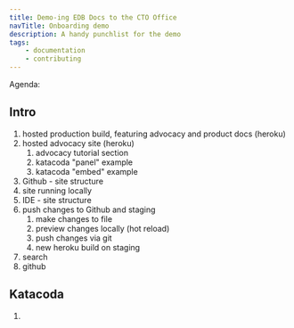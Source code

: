 ```yaml
---
title: Demo-ing EDB Docs to the CTO Office
navTitle: Onboarding demo
description: A handy punchlist for the demo
tags:
    - documentation
    - contributing
---
```


Agenda:

## Intro

1. hosted production build, featuring advocacy and product docs (heroku)
1. hosted advocacy site (heroku)
    1. advocacy tutorial section 
    1. katacoda "panel" example
    1. katacoda "embed" example
1. Github - site structure
1. site running locally
1. IDE - site structure
1. push changes to Github and staging
    1. make changes to file
    1. preview changes locally (hot reload)
    1. push changes via git
    1. new heroku build on staging
1. search
1. github

## Katacoda

1. 